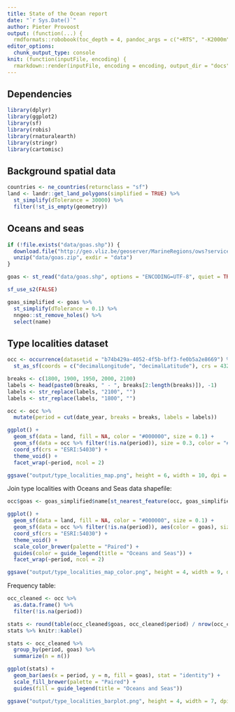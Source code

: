 ```yaml
---
title: State of the Ocean report
date: "`r Sys.Date()`"
author: Pieter Provoost
output: (function(...) {
  rmdformats::robobook(toc_depth = 4, pandoc_args = c("+RTS", "-K2000m", "-RTS"), ...) })
editor_options: 
  chunk_output_type: console
knit: (function(inputFile, encoding) {
  rmarkdown::render(inputFile, encoding = encoding, output_dir = "docs") })  
---
```


## Dependencies

```r
library(dplyr)
library(ggplot2)
library(sf)
library(robis)
library(rnaturalearth)
library(stringr)
library(cartomisc)
```

## Background spatial data

```r
countries <- ne_countries(returnclass = "sf")
land <- landr::get_land_polygons(simplified = TRUE) %>%
  st_simplify(dTolerance = 30000) %>%
  filter(!st_is_empty(geometry))
```

## Oceans and seas

```r
if (!file.exists("data/goas.shp")) {
  download.file("http://geo.vliz.be/geoserver/MarineRegions/ows?service=WFS&version=1.0.0&request=GetFeature&typeName=MarineRegions:goas&maxFeatures=50&outputFormat=SHAPE-ZIP", "data/goas.zip")
  unzip("data/goas.zip", exdir = "data")
}

goas <- st_read("data/goas.shp", options = "ENCODING=UTF-8", quiet = TRUE)

sf_use_s2(FALSE)

goas_simplified <- goas %>%
  st_simplify(dTolerance = 0.1) %>%
  nngeo::st_remove_holes() %>%
  select(name)
```

## Type localities dataset

```r
occ <- occurrence(datasetid = "b74b429a-4052-4f5b-bff3-fe0b5a2e8669") %>%
  st_as_sf(coords = c("decimalLongitude", "decimalLatitude"), crs = 4326)

breaks <- c(1800, 1900, 1950, 2000, 2100)
labels <- head(paste0(breaks, " - ", breaks[2:length(breaks)]), -1)
labels <- str_replace(labels, "2100", "")
labels <- str_replace(labels, "1800", "")

occ <- occ %>%
  mutate(period = cut(date_year, breaks = breaks, labels = labels))

ggplot() +
  geom_sf(data = land, fill = NA, color = "#000000", size = 0.1) +
  geom_sf(data = occ %>% filter(!is.na(period)), size = 0.3, color = "#000000") +
  coord_sf(crs = "ESRI:54030") +
  theme_void() +
  facet_wrap(~period, ncol = 2)

ggsave("output/type_localities_map.png", height = 6, width = 10, dpi = 400, bg = "white")
```

Join type localities with Oceans and Seas data shapefile:

```r
occ$goas <- goas_simplified$name[st_nearest_feature(occ, goas_simplified, check_crs = TRUE)]

ggplot() +
  geom_sf(data = land, fill = NA, color = "#000000", size = 0.1) +
  geom_sf(data = occ %>% filter(!is.na(period)), aes(color = goas), size = 0.3) +
  coord_sf(crs = "ESRI:54030") +
  theme_void() +
  scale_color_brewer(palette = "Paired") +
  guides(color = guide_legend(title = "Oceans and Seas")) +
  facet_wrap(~period, ncol = 2)

ggsave("output/type_localities_map_color.png", height = 4, width = 9, dpi = 400, bg = "white")
```

Frequency table:

```r
occ_cleaned <- occ %>%
  as.data.frame() %>%
  filter(!is.na(period))

stats <- round(table(occ_cleaned$goas, occ_cleaned$period) / nrow(occ_cleaned) * 100, digits = 2)
stats %>% knitr::kable()
```

```r
stats <- occ_cleaned %>%
  group_by(period, goas) %>%
  summarize(n = n())

ggplot(stats) +
  geom_bar(aes(x = period, y = n, fill = goas), stat = "identity") +
  scale_fill_brewer(palette = "Paired") +
  guides(fill = guide_legend(title = "Oceans and Seas"))

ggsave("output/type_localities_barplot.png", height = 4, width = 7, dpi = 300, bg = "white", scale = 1.5)
```